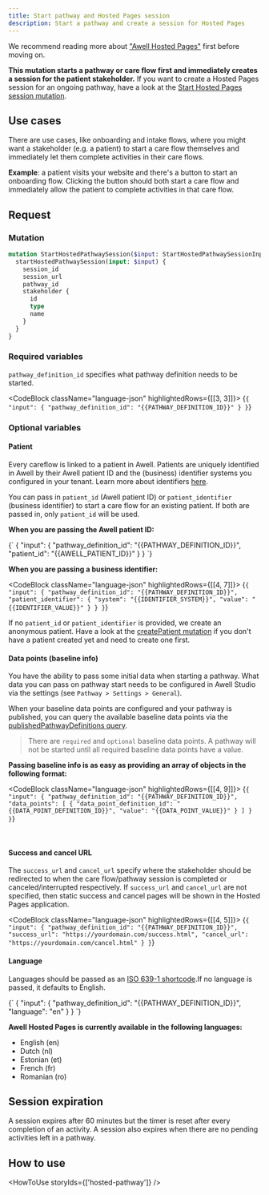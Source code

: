 ```yaml
---
title: Start pathway and Hosted Pages session
description: Start a pathway and create a session for Hosted Pages
---
```


We recommend reading more about ["Awell Hosted Pages"](/awell-orchestration/docs/interact-with-care-flows/awell-hosted-pages/overview-hosted-pages) first before moving on.

**This mutation starts a pathway or care flow first and immediately creates a session for the patient stakeholder.** If you want to create a Hosted Pages session for an ongoing pathway, have a look at the [Start Hosted Pages session mutation](/awell-orchestration/api-reference/mutations/start-hosted-pages-session).

## Use cases

There are use cases, like onboarding and intake flows, where you might want a stakeholder (e.g. a patient) to start a care flow themselves and immediately let them complete activities in their care flows.

**Example**: a patient visits your website and there's a button to start an onboarding flow. Clicking the button should both start a care flow and immediately allow the patient to complete activities in that care flow.

## Request

### Mutation

```graphql
mutation StartHostedPathwaySession($input: StartHostedPathwaySessionInput!) {
  startHostedPathwaySession(input: $input) {
    session_id
    session_url
    pathway_id
    stakeholder {
      id
      type
      name
    }
  }
}
```

### Required variables

`pathway_definition_id` specifies what pathway definition needs to be started.

<CodeBlock className="language-json" highlightedRows={[[3, 3]]}>
  {`
{
  "input": {
    "pathway_definition_id": "{{PATHWAY_DEFINITION_ID}}"
  }
}
`}
</CodeBlock>

### Optional variables

#### Patient

Every careflow is linked to a patient in Awell. Patients are uniquely identified in Awell by their Awell patient ID and the (business) identifier systems you configured in your tenant. Learn more about identifiers [here](/awell-orchestration/docs/misc/patient-identifiers).

You can pass in `patient_id` (Awell patient ID) or `patient_identifier` (business identifier) to start a care flow for an existing patient. If both are passed in, only `patient_id` will be used.

**When you are passing the Awell patient ID:**

<CodeBlock className="language-json" highlightedRows={[[4]]}>
  {`
    {
      "input": {
        "pathway_definition_id": "{{PATHWAY_DEFINITION_ID}}",
        "patient_id": "{{AWELL_PATIENT_ID}}"
      }
    }
`}
</CodeBlock>

**When you are passing a business identifier:**

<CodeBlock className="language-json" highlightedRows={[[4, 7]]}>
  {`
    {
      "input": {
        "pathway_definition_id": "{{PATHWAY_DEFINITION_ID}}",
        "patient_identifier": {
          "system": "{{IDENTIFIER_SYSTEM}}",
          "value": "{{IDENTIFIER_VALUE}}"
        }
      }
    }
`}
</CodeBlock>

If no `patient_id` or `patient_identifier` is provided, we create an anonymous patient. Have a look at the [createPatient mutation](/awell-orchestration/api-reference/mutations/create-patient) if you don't have a patient created yet and need to create one first.

#### Data points (baseline info)

You have the ability to pass some initial data when starting a pathway. What data you can pass on pathway start needs to be configured in Awell Studio via the settings (see `Pathway > Settings > General`).

When your baseline data points are configured and your pathway is published, you can query the available baseline data points via the [publishedPathwayDefinitions query](/awell-orchestration/api-reference/queries/get-published-pathways).

> There are `required` and `optional` baseline data points. A pathway will not be started until all required baseline data points have a value.

**Passing baseline info is as easy as providing an array of objects in the following format:**

<CodeBlock className="language-json" highlightedRows={[[4, 9]]}>
  {`
{
  "input": {
    "pathway_definition_id": "{{PATHWAY_DEFINITION_ID}}",
    "data_points": [
      {
        "data_point_definition_id": "{{DATA_POINT_DEFINITION_ID}}",
        "value": "{{DATA_POINT_VALUE}}"
      }
    ]
  }
}
`}
</CodeBlock>

<br />

#### Success and cancel URL

The `success_url` and `cancel_url` specify where the stakeholder should be redirected to when the care flow/pathway session is completed or canceled/interrupted respectively. If `success_url` and `cancel_url` are not specified, then static success and cancel pages will be shown in the Hosted Pages application.

<CodeBlock className="language-json" highlightedRows={[[4, 5]]}>
  {`
{
  "input": {
    "pathway_definition_id": "{{PATHWAY_DEFINITION_ID}}",
    "success_url": "https://yourdomain.com/success.html",
    "cancel_url": "https://yourdomain.com/cancel.html"
  }
}
`}
</CodeBlock>
<br />

#### Language

Languages should be passed as an [ISO 639-1 shortcode](https://en.wikipedia.org/wiki/List_of_ISO_639-1_codes).If no language is passed, it defaults to English.

<CodeBlock className="language-json" highlightedRows={[[4]]}>
  {`
    {
      "input": {
        "pathway_definition_id": "{{PATHWAY_DEFINITION_ID}}",
        "language": "en"
      }
    }
`}
</CodeBlock>

**Awell Hosted Pages is currently available in the following languages:**

- English (en)
- Dutch (nl)
- Estonian (et)
- French (fr)
- Romanian (ro)

## Session expiration

A session expires after 60 minutes but the timer is reset after every completion of an activity. A session also expires when there are no pending activities left in a pathway.

## How to use

<HowToUse storyIds={['hosted-pathway']} />
